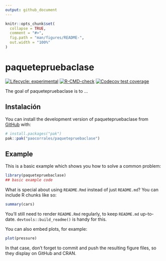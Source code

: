 ```yaml
---
output: github_document
---
```


<!-- README.md is generated from README.Rmd. Please edit that file -->

```r
knitr::opts_chunk$set(
  collapse = TRUE,
  comment = "#>",
  fig.path = "man/figures/README-",
  out.width = "100%"
)
```

# paquetepruebaclase

<!-- badges: start -->
[![Lifecycle: experimental](https://img.shields.io/badge/lifecycle-experimental-orange.svg)](https://lifecycle.r-lib.org/articles/stages.html#experimental)
[![R-CMD-check](https://github.com/paocorrales/paquetepruebaclase/actions/workflows/R-CMD-check.yaml/badge.svg)](https://github.com/paocorrales/paquetepruebaclase/actions/workflows/R-CMD-check.yaml)
[![Codecov test coverage](https://codecov.io/gh/paocorrales/paquetepruebaclase/graph/badge.svg)](https://app.codecov.io/gh/paocorrales/paquetepruebaclase)
<!-- badges: end -->

The goal of paquetepruebaclase is to ...

## Instalación 

You can install the development version of paquetepruebaclase from [GitHub](https://github.com/) with:

``` r
# install.packages("pak")
pak::pak("paocorrales/paquetepruebaclase")
```

## Example

This is a basic example which shows you how to solve a common problem:

```r
library(paquetepruebaclase)
## basic example code
```

What is special about using `README.Rmd` instead of just `README.md`? You can include R chunks like so:

```r
summary(cars)
```

You'll still need to render `README.Rmd` regularly, to keep `README.md` up-to-date. `devtools::build_readme()` is handy for this.

You can also embed plots, for example:

```r
plot(pressure)
```

In that case, don't forget to commit and push the resulting figure files, so they display on GitHub and CRAN.
